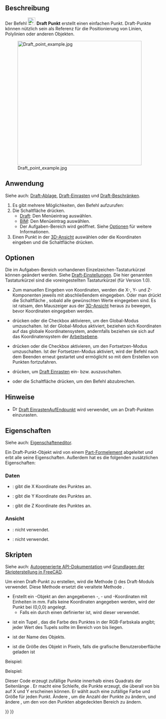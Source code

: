 <languages/>

{{Docnav/de
|[[Draft_BezCurve/de|Bézierkurve]]
|[[Draft_Facebinder/de|Flächenbinder]]
|[[Draft_Workbench/de|Draft]]
|IconL=Draft_BezCurve.svg 
|IconR=Draft_Facebinder.svg 
|IconC=Workbench_Draft.svg
}}

{{GuiCommand/de
|Name=Draft Point
|Name/de=Draft Punkt
|MenuLocation=Zeichnen → Punkt<br>2D-Entwurf → Punkt
|Workbenches=[[Draft_Workbench/de|Draft]], [[BIM_Workbench/de|BIM]]
|Version=0.7
}}

<span id="Description"></span>
==Beschreibung==

Der Befehl [[Image:Draft_Point.svg|24px]] '''Draft Punkt''' erstellt einen einfachen Punkt.
Draft-Punkte können nützlich sein als Referenz für die Positionierung von Linien, Polylinien oder anderen Objekten.

[[Image:Draft_point_example.jpg|400px]]

<span id="Usage"></span>
==Anwendung==

Siehe auch: [[Draft_Tray/de|Draft-Ablage]], [[Draft_Snap/de|Draft-Einrasten]] und [[Draft_Constrain/de|Draft-Beschränken]].

# Es gibt mehrere Möglichkeiten, den Befehl aufzurufen:
# Die Schaltfläche {{Button|[[Image:Draft_Point.svg|16px]] [[Draft_Point/de|Punkt]]}} drücken.
#* [[Draft_Workbench/de|Draft]]: Den Menüeintrag {{MenuCommand|Zeichnen → [[Image:Draft_Point.svg|16px]] Punkt}} auswählen.
#* [[BIM_Workbench/de|BIM]]: Den Menüeintrag {{MenuCommand|2D-Entwurf → [[Image:Draft_Point.svg|16px]] Punkt}} auswählen.
#* Der Aufgaben-Bereich {{MenuCommand|Punkt}} wird geöffnet. Siehe [[#Optionen|Optionen]] für weitere Informationen.
# Einen Punkt in der [[3D_view/de|3D-Ansicht]] auswählen oder die Koordinaten eingeben und die Schaltfläche {{Button|[[Image:Draft_AddPoint.svg|16px]] Punkt eingeben}} drücken.

<span id="Options"></span>
==Optionen==

<div class="mw-translate-fuzzy">
Die im Aufgaben-Bereich vorhandenen Einzelzeichen-Tastaturkürzel können geändert werden. Siehe [[Draft_Preferences/de|Draft-Einstellungen]]. Die hier genannten Tastaturkürzel sind die voreingestellten Tastaturkürzel (für Version 1.0).
</div>

* Zum manuellen Eingeben von Koordinaten, werden die X-, Y- und Z-Komponenten jeweils mit abschließendem {{KEY|Enter}} eingegeben. Oder man drückt die Schaltfläche {{Button|[[Image:Draft_AddPoint.svg|16px]] Punkt eingeben}}, sobald alle gewünschten Werte eingegeben sind. Es ist ratsam, den Mauszeiger aus der [[3D_view/de|3D-Ansicht]] heraus zu bewegen, bevor Koordinaten eingegeben werden.
* {{KEY|G}} drücken oder die Checkbox {{MenuCommand|Global}} aktivieren, um den Global-Modus umzuschalten. Ist der Global-Modus aktiviert, beziehen sich Koordinaten auf das globale Koordinatensystem, andernfalls beziehen sie sich auf das Koordinatensystem der [[Draft_SelectPlane/de|Arbeitsebene]].
* {{KEY|N}} drücken oder die Checkbox {{MenuCommand|Fortsetzen}} aktivieren, um den Fortsetzen-Modus umzuschalten. Ist der Fortsetzen-Modus aktiviert, wird der Befehl nach dem Beenden erneut gestartet und ermöglicht so mit dem Erstellen von Punkten fortzufahren.
* {{KEY|S}} drücken, um [[Draft_Snap/de|Draft Einrasten]] ein- bzw. auszuschalten.
* {{KEY|Esc}} oder die Schaltfläche {{Button|Schließen}} drücken, um den Befehl abzubrechen.

<span id="Notes"></span>
==Hinweise==

* [[Image:Draft_Snap_Endpoint.svg|16px]] [[Draft_Snap_Endpoint|Draft EinrastenAufEndpunkt]] wird verwendet, um an Draft-Punkten einzurasten.

<span id="Properties"></span>
==Eigenschaften==

Siehe auch: [[Property_editor/de|Eigenschafteneditor]].

Ein Draft-Punkt-Objekt wird von einem [[Part_Feature/de|Part-Formelement]] abgeleitet und erbt alle seine Eigenschaften. Außerdem hat es die folgenden zusätzlichen Eigenschaften:

<span id="Data"></span>
===Daten===

{{TitleProperty|Draft}}

* {{PropertyData/de|X|Abstand}}: gibt die X Koordinate des Punktes an.
* {{PropertyData/de|Y|Abstand}}: gibt die Y Koordinate des Punktes an.
* {{PropertyData/de|Z|Abstand}}: gibt die Z Koordinate des Punktes an.

<span id="View"></span>
===Ansicht===

{{TitleProperty|Draft}}

<div class="mw-translate-fuzzy">
* {{PropertyView/de|Pattern|Enumeration}}: nicht verwendet.
* {{PropertyView/de|Pattern Size|Float}}: nicht verwendet.
</div>

<span id="Scripting"></span>
==Skripten==

Siehe auch: [https://freecad.github.io/SourceDoc/ Autogenerierte API-Dokumentation] und [[FreeCAD_Scripting_Basics/de|Grundlagen der Skripterstellung in FreeCAD]].

Um einen Draft-Punkt zu erstellen, wird die Methode {{incode|make_point}} ({{Version/de|0.19}}) des Draft-Moduls verwendet. Diese Methode ersetzt die veraltete Methode {{incode|makePoint}}.

{{Code|code=
point = make_point(X=0, Y=0, Z=0, color=None, name="Point", point_size=5)
point = make_point(point, Y=0, Z=0, color=None, name="Point", point_size=5)
}}

* Erstellt ein {{incode|Punkt}}-Objekt an den angegebenen {{incode|X}}-, {{incode|Y}}- und {{incode|Z}}-Koordinaten mit Einheiten in mm. Falls keine Koordinaten angegeben werden, wird der Punkt bei (0,0,0) angelegt.
** Falls {{incode|X}} ein durch einen {{incode|FreeCAD.Vector}} definierter {{incode|Punkt}} ist, wird dieser verwendet.
* {{incode|color}} ist ein Tupel {{incode|(R, G, B)}}, das die Farbe des Punktes in der RGB-Farbskala angibt; jeder Wert des Tupels sollte im Bereich von {{incode|0}} bis {{incode|1}} liegen.
* {{incode|name}} ist der Name des Objekts.
* {{incode|point_size}} ist die Größe des Objekt in Pixeln, falls die grafische Benutzeroberfläche geladen ist

Beispiel:

{{Code|code=
import FreeCAD as App
import Draft

doc = App.newDocument()

point1 = Draft.make_point(1600, 1400, 0)

p2 = App.Vector(-3200, 1800, 0)
point2 = Draft.make_point(p2, color=(0.5, 0.3, 0.6), point_size=10)

doc.recompute()
}}

Beispiel:

Dieser Code erzeugt {{incode|N}} zufällige Punkte innerhalb eines Quadrats der Seitenlänge {{incode|2L}}. Er macht eine Schleife, die {{incode|N}} Punkte erzeugt, die überall von {{incode|-L}} bis {{incode|+L}} auf X und Y erscheinen können. Er wählt auch eine zufällige Farbe und Größe für jeden Punkt. Ändere {{incode|N}}, um die Anzahl der Punkte zu ändern, und ändere {{incode|L}}, um den von den Punkten abgedeckten Bereich zu ändern.

{{Code|code=
import random
import FreeCAD as App
import Draft

doc = App.newDocument()

L = 1000
centered = App.Placement(App.Vector(-L, -L, 0), App.Rotation())
rectangle = Draft.make_rectangle(2*L, 2*L, placement=centered)

N = 10
for i in range(N):
    x = 2*L*random.random() - L
    y = 2*L*random.random() - L
    z = 0
    r = random.random()
    g = random.random()
    b = random.random()
    size = 15*random.random() + 5
    Draft.make_point(x, y, z, color=(r, g, b), point_size=size)

doc.recompute()
}}


{{Docnav/de
|[[Draft_BezCurve/de|Bézierkurve]]
|[[Draft_Facebinder/de|Flächenbinder]]
|[[Draft_Workbench/de|Draft]]
|IconL=Draft_BezCurve.svg 
|IconR=Draft_Facebinder.svg 
|IconC=Workbench_Draft.svg
}}

{{Draft Tools navi{{#translation:}}}}
{{Userdocnavi{{#translation:}}}}